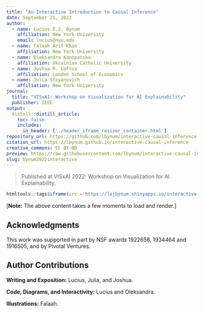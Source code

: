 ```yaml
---
title: "An Interactive Introduction to Causal Inference"
date: September 21, 2022
author:
  - name: Lucius E.J. Bynum
    affiliation: New York University
    email: lucius@nyu.edu
  - name: Falaah Arif Khan
    affiliation: New York University
  - name: Oleksandra Konopatska
    affiliation: Ukrainian Catholic University
  - name: Joshua R. Loftus
    affiliation: London School of Economics
  - name: Julia Stoyanovich
    affiliation: New York University
journal: 
  title: "VISxAI: Workshop on Visualization for AI Explainability"
  publisher: IEEE
output: 
  distill::distill_article:
    toc: false
    includes:
      in_header: ['./header_iframe_resizer_container.html']
repository_url: https://github.com/lbynum/interactive-causal-inference
citation_url: https://lbynum.github.io/interactive-causal-inference
creative_commons: CC BY-ND
preview: https://raw.githubusercontent.com/lbynum/interactive-causal-inference/main/graphical_model.png
slug: bynum2022interactive
---
```


> Published at VISxAI 2022: Workshop on Visualization for AI Explainability. <a id="backToTop"></a>

```r
htmltools::tags$iframe(src ='https://lejbynum.shinyapps.io/interactive-causal-inference', width='100%', `data-external`='1', scrolling='no')
```

<script>iFrameResize({log:true, inPageLinks: true})</script>

[**Note:** The above content takes a few moments to load and render.]

## Acknowledgments {.appendix}

This work was supported in part by NSF awards 1922658, 1934464 and 1916505, and by Pivotal Ventures.

## Author Contributions {.appendix}

**Writing and Exposition:** Lucius, Julia, and Joshua.

**Code, Diagrams, and Interactivity:** Lucius and Oleksandra.

**Illustrations:** Falaah.